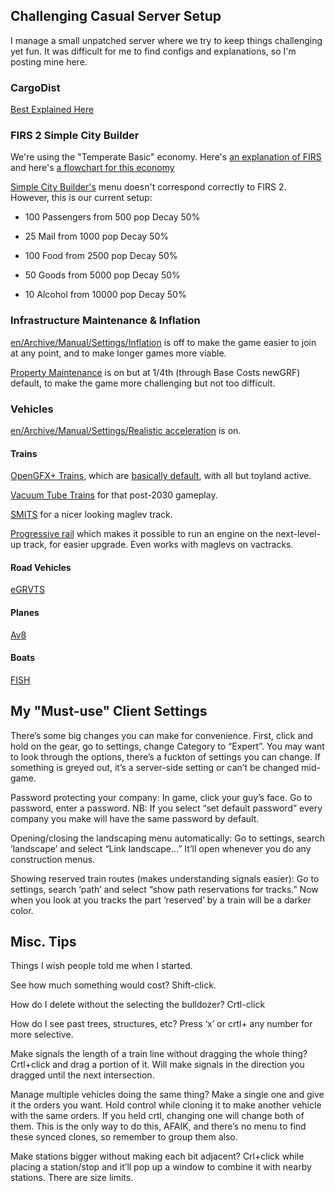 ==Challenging Casual Server Setup==

I manage a small unpatched server where we try to keep things challenging yet fun. It was difficult for me to find configs and explanations, so I'm posting mine here.

===CargoDist===

[[en/Manual/Passenger and cargo distribution|Best Explained Here]]

===FIRS 2 Simple City Builder===

We're using the "Temperate Basic" economy. Here's [http://bundles.openttdcoop.org/firs/releases/LATEST/docs/html/get_started.html#firs-gameplay an explanation of FIRS] and here's [http://bundles.openttdcoop.org/firs/releases/LATEST/docs/html/temperate_basic.dot.svg a flowchart for this economy]

[http://www.novapolis.net/downloads Simple City Builder's] menu doesn't correspond correctly to FIRS 2. However, this is our current setup:

* 100 Passengers from 500 pop Decay 50%

* 25 Mail from 1000 pop Decay 50%

* 100 Food from 2500 pop Decay 50%

* 50 Goods from 5000 pop Decay 50%

* 10 Alcohol from 10000 pop Decay 50%

===Infrastructure Maintenance & Inflation===

[[en/Archive/Manual/Settings/Inflation]] is off to make the game easier to join at any point, and to make longer games more viable.

[[en/Manual/Economy#property-maintenance|Property Maintenance]] is on but at 1/4th (through Base Costs newGRF) default, to make the game more challenging but not too difficult.

===Vehicles===

[[en/Archive/Manual/Settings/Realistic acceleration]] is on.

====Trains====

[https://www.tt-forums.net/viewtopic.php?t=50423 OpenGFX+ Trains], which are [[en/Manual/Base Set/Trains/Train Comparison|basically default]], with all but toyland active.

[https://www.tt-forums.net/viewtopic.php?t=53743 Vacuum Tube Trains] for that post-2030 gameplay.

[https://www.tt-forums.net/viewtopic.php?t=49287 SMITS] for a nicer looking maglev track.

[http://minchin.ca/openttd-progressive-rail/ Progressive rail] which makes it possible to run an engine on the next-level-up track, for easier upgrade. Even works with maglevs on vactracks.

====Road Vehicles====

[[en/Community/NewGRF/Extended Generic Road Vehicle and Tram Set|eGRVTS]]

====Planes====

[[en/Community/NewGRF/Aviators Aircraft Set|Av8]]

====Boats====

[https://www.tt-forums.net/viewtopic.php?f=67&t=45435 FISH]

==My "Must-use" Client Settings==

There’s some big changes you can make for convenience. First, click and hold on the gear, go to settings, change Category to “Expert”. You may want to look through the options, there’s a fuckton of settings you can change. If something is greyed out, it’s a server-side setting or can’t be changed mid-game.

Password protecting your company: In game, click your guy’s face. Go to password, enter a password. NB: If you select “set default password” every company you make will have the same password by default.


Opening/closing the landscaping menu automatically: Go to settings, search ‘landscape’ and select “Link landscape…” It’ll open whenever you do any construction menus.


Showing reserved train routes (makes understanding signals easier): Go to settings, search ‘path’ and select “show path reservations for tracks.” Now when you look at you tracks the part ‘reserved’ by a train will be a darker color.

==Misc. Tips==

Things I wish people told me when I started.

See how much something would cost? Shift-click.


How do I delete without the selecting the bulldozer? Crtl-click


How do I see past trees, structures, etc? Press ‘x’ or crtl+ any number for more selective.


Make signals the length of a train line without dragging the whole thing? Crtl+click and drag a portion of it. Will make signals in the direction you dragged until the next intersection.


Manage multiple vehicles doing the same thing? Make a single one and give it the orders you want. Hold control while cloning it to make another vehicle with the same orders. If you held crtl, changing one will change both of them. This is the only way to do this, AFAIK, and there’s no menu to find these synced clones, so remember to group them also.


Make stations bigger without making each bit adjacent? Crl+click while placing a station/stop and it’ll pop up a window to combine it with nearby stations. There are size limits.